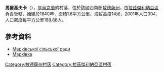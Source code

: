 {{coord|46|55|46|N|29|56|49|E|scale:30000|display=title}}

'''馬爾基夫卡'''（{{lang-uk|Марківка}}），是[[烏克蘭|烏克蘭]]的村落，位於該國西南部[[敖德薩州|敖德薩州]]，由[[拉茲傑利納亞區|拉茲傑利納亞區]]負責管轄，始建於1840年，面積1.6平方公里，海拔高度14米，2001年人口304，人口密度每平方公里189.88人。

==參考資料==
*[http://rozdilna-rda.odessa.gov.ua/files/rozdilna-rda/files/PASPORT/mark_vka_2016.pdfПаспорт Марківської сільської ради]{{dead link|date=2018年5月 |bot=InternetArchiveBot |fix-attempted=yes }}
* [http://w1.c1.rada.gov.ua/pls/z7502/A005?rf7571=23069 Марківка]{{dead link|date=2018年5月 |bot=InternetArchiveBot |fix-attempted=yes }}

{{DEFAULTSORT:Марківка}}
[[Category:敖德薩州村落|Category:敖德薩州村落]]
[[Category:拉茲傑利納亞區村落|Category:拉茲傑利納亞區村落]]


{{Odessa-geo-stub}}